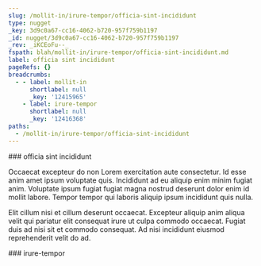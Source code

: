 ```yaml
---
slug: /mollit-in/irure-tempor/officia-sint-incididunt
type: nugget
_key: 3d9c0a67-cc16-4062-b720-957f759b1197
_id: nugget/3d9c0a67-cc16-4062-b720-957f759b1197
_rev: _iKCEoFu--_
fspath: blah/mollit-in/irure-tempor/officia-sint-incididunt.md
label: officia sint incididunt
pageRefs: {}
breadcrumbs:
  - - label: mollit-in
      shortlabel: null
      _key: '12415965'
    - label: irure-tempor
      shortlabel: null
      _key: '12416368'
paths:
  - /mollit-in/irure-tempor/officia-sint-incididunt
---
```


<NuggetArea>
<Nugget slug="/mollit-in/irure-tempor/officia-sint-incididunt" type="nugget" _key="3d9c0a67-cc16-4062-b720-957f759b1197" _id="nugget/3d9c0a67-cc16-4062-b720-957f759b1197" _rev="_iKCEoFu--_" fspath="blah/mollit-in/irure-tempor/officia-sint-incididunt.md" label="officia sint incididunt" paths="/mollit-in/irure-tempor/officia-sint-incididunt">
<NuggetBody>
### officia sint incididunt

Occaecat excepteur do non Lorem exercitation aute consectetur. Id esse anim amet ipsum voluptate quis. Incididunt ad eu aliquip enim minim fugiat anim. Voluptate ipsum fugiat fugiat magna nostrud deserunt dolor enim id mollit labore. Tempor tempor qui laboris aliquip ipsum incididunt quis nulla.

Elit cillum nisi et cillum deserunt occaecat. Excepteur aliquip anim aliqua velit qui pariatur elit consequat irure ut culpa commodo occaecat. Fugiat duis ad nisi sit et commodo consequat. Ad nisi incididunt eiusmod reprehenderit velit do ad.

</NuggetBody>
<Breadcrumbs>
<Crumbs>
<Crumb _key="12415965" label="mollit-in" /><Crumb _key="12416368" label="irure-tempor" />
</Crumbs>
</Breadcrumbs>
</Nugget>

<NuggetsInbound>
</NuggetsInbound>
<NuggetsOutbound>
</NuggetsOutbound>
</NuggetArea>
<PassagesInbound>
<Passage direction="inbound" type="passage" _key="12416368" _id="passage/12416368" _rev="_iKCEoE2--A" label="irure-tempor" passage="irure-tempor" fspath="blah/mollit-in/irure-tempor" paths="/mollit-in/irure-tempor" slug="/mollit-in/irure-tempor">
<NuggetBody>
### irure-tempor

</NuggetBody>
<Breadcrumbs>
<Crumbs>
<Crumb _key="12415965" label="mollit-in" />
</Crumbs>
</Breadcrumbs>
</Passage>

</PassagesInbound>
<PassagesOutbound>
</PassagesOutbound>